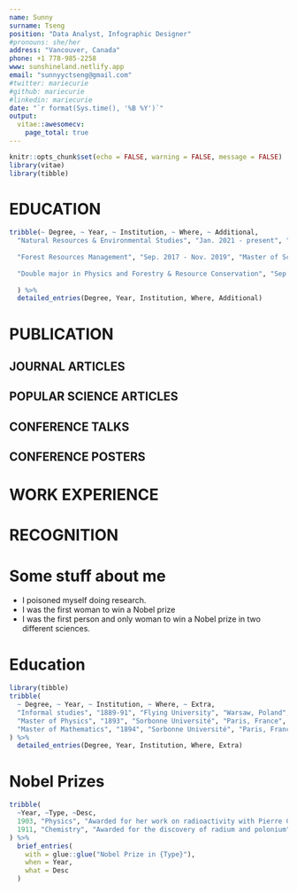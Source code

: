 ```yaml
---
name: Sunny
surname: Tseng
position: "Data Analyst, Infographic Designer"
#pronouns: she/her
address: "Vancouver, Canada"
phone: +1 778-985-2258
www: sunshineland.netlify.app
email: "sunnyyctseng@gmail.com"
#twitter: mariecurie
#github: mariecurie
#linkedin: mariecurie
date: "`r format(Sys.time(), '%B %Y')`"
output:
  vitae::awesomecv:
    page_total: true
---
```


```r
knitr::opts_chunk$set(echo = FALSE, warning = FALSE, message = FALSE)
library(vitae)
library(tibble)
```




# EDUCATION

```r
tribble(~ Degree, ~ Year, ~ Institution, ~ Where, ~ Additional,
  "Natural Resources & Environmental Studies", "Jan. 2021 - present", "Ph.D, University of Northern British Columbia", "Prince George, Canada", list("Supervisory committee: Ken A. Otter, Heather Bryan, Joseph Shea, and Dexter Hodder", "Thesis: Broad-scaled avian biodiversity assessment with passive acoustic monitoring"),
  
  "Forest Resources Management", "Sep. 2017 - Nov. 2019", "Master of Science, University of British Columbia", "Vancouver, Canada", list("Supervisory committee: Bianca N.I. Eskelson, Kathy Martin, and Nicholas C. Coops", "Thesis: Innovative and conventional modelling for avian acoustic and fire severity analyses"),
  
  "Double major in Physics and Forestry & Resource Conservation", "Sep. 2012 - Jun. 2017", "Bachelor of Science, National Taiwan University", "Taipei, Taiwan", list("Supervisor: Shi-Wei Chu", "Thesis: High spatio-temporal-resolution detection of chlorophyll fluorescence dynamics from a single chloroplast", "Cumulative GPA: 3.65/4.0")
  
  ) %>%
  detailed_entries(Degree, Year, Institution, Where, Additional)
```

# PUBLICATION

## JOURNAL ARTICLES

## POPULAR SCIENCE ARTICLES

## CONFERENCE TALKS

## CONFERENCE POSTERS



# WORK EXPERIENCE

# RECOGNITION


\newpage

# Some stuff about me

 * I poisoned myself doing research.
 * I was the first woman to win a Nobel prize
 * I was the first person and only woman to win a Nobel prize in two different sciences.

# Education

```r
library(tibble)
tribble(
  ~ Degree, ~ Year, ~ Institution, ~ Where, ~ Extra, 
  "Informal studies", "1889-91", "Flying University", "Warsaw, Poland", "bla",
  "Master of Physics", "1893", "Sorbonne Université", "Paris, France", "bla1",
  "Master of Mathematics", "1894", "Sorbonne Université", "Paris, France", "bla2",
) %>%
  detailed_entries(Degree, Year, Institution, Where, Extra)
```

# Nobel Prizes

```r
tribble(
  ~Year, ~Type, ~Desc,
  1903, "Physics", "Awarded for her work on radioactivity with Pierre Curie and Henri Becquerel",
  1911, "Chemistry", "Awarded for the discovery of radium and polonium"
) %>%
  brief_entries(
    with = glue::glue("Nobel Prize in {Type}"),
    when = Year,
    what = Desc
  )
```


